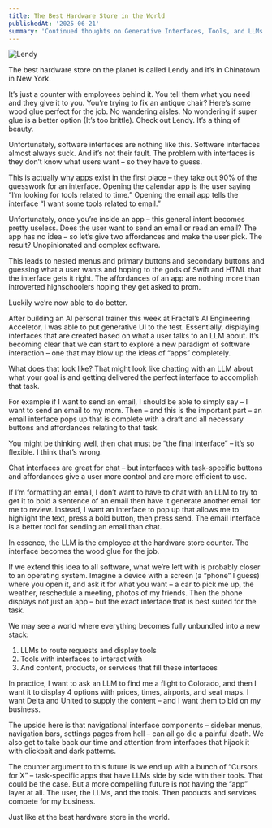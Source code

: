 ```yaml
---
title: The Best Hardware Store in the World 
publishedAt: '2025-06-21'
summary: 'Continued thoughts on Generative Interfaces, Tools, and LLMs'
---
```

![Lendy](/lendy.png)

The best hardware store on the planet is called Lendy and it’s in Chinatown in New York. 

It’s just a counter with employees behind it. You tell them what you need and they give it to you. You’re trying to fix an antique chair? Here’s some wood glue perfect for the job. No wandering aisles. No wondering if super glue is a better option (It’s too brittle). Check out Lendy. It’s a thing of beauty. 

Unfortunately, software interfaces are nothing like this. Software interfaces almost always suck. And it’s not their fault. The problem with interfaces is they don’t know what users want – so they have to guess. 

This is actually why apps exist in the first place – they take out 90% of the guesswork for an interface. Opening the calendar app is the user saying “I’m looking for tools related to time.” Opening the email app tells the interface “I want some tools related to email.”

Unfortunately, once you’re inside an app – this general intent becomes pretty useless. Does the user want to send an email or read an email? The app has no idea – so let’s give two affordances and make the user pick. The result? Unopinionated and complex software. 

This leads to nested menus and primary buttons and secondary buttons and guessing what a user wants and hoping to the gods of Swift and HTML that the interface gets it right. The affordances of an app are nothing more than introverted highschoolers hoping they get asked to prom. 

Luckily we’re now able to do better. 

After building an AI personal trainer this week at Fractal’s AI Engineering Acceletor, I was able to put generative UI to the test. Essentially, displaying interfaces that are created based on what a user talks to an LLM about. It’s becoming clear that we can start to explore a new paradigm of software interaction – one that may blow up the ideas of “apps” completely. 

What does that look like? That might look like chatting with an LLM about what your goal is and getting delivered the perfect interface to accomplish that task. 

For example if I want to send an email, I should be able to simply say – I want to send an email to my mom. Then – and this is the important part – an email interface pops up that is complete with a draft and all necessary buttons and affordances relating to that task. 

You might be thinking well, then chat must be “the final interface” – it’s so flexible. I think that’s wrong. 

Chat interfaces are great for chat – but interfaces with task-specific buttons and affordances give a user more control and are more efficient to use. 

If I’m formatting an email, I don’t want to have to chat with an LLM to try to get it to bold a sentence of an email then have it generate another email for me to review. Instead, I want an interface to pop up that allows me to highlight the text, press a bold button, then press send. The email interface is a better tool for sending an email than chat. 

In essence, the LLM is the employee at the hardware store counter. The interface becomes the wood glue for the job. 

If we extend this idea to all software, what we’re left with is probably closer to an operating system. Imagine a device with a screen (a “phone” I guess) where you open it, and ask it for what you want – a car to pick me up, the weather, reschedule a meeting, photos of my friends. Then the phone displays not just an app – but the exact interface that is best suited for the task. 

We may see a world where everything becomes fully unbundled into a new stack: 
1. LLMs to route requests and display tools
2. Tools with interfaces to interact with 
3. And content, products, or services that fill these interfaces

In practice, I want to ask an LLM to find me a flight to Colorado, and then I want it to display 4 options with prices, times, airports, and seat maps. I want Delta and United to supply the content – and I want them to bid on my business. 

The upside here is that navigational interface components – sidebar menus, navigation bars, settings pages from hell – can all go die a painful death.  We also get to take back our time and attention from interfaces that hijack it with clickbait and dark patterns. 

The counter argument to this future is we end up with a bunch of “Cursors for X”  – task-specific apps that have LLMs side by side with their tools. That could be the case. But a more compelling future is not having the “app” layer at all. The user, the LLMs, and the tools. Then products and services compete for my business.

Just like at the best hardware store in the world. 







